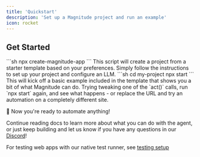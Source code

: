 ```yaml
---
title: 'Quickstart'
description: 'Set up a Magnitude project and run an example'
icon: rocket
---
```


## Get Started

<Steps>
  <Step title="Setup a new project">
    ```sh
    npx create-magnitude-app
    ```
    This script will create a project from a starter template based on your preferences. Simply follow the instructions to set up your project and configure an LLM.
  </Step>
  <Step title="Run the example">
    ```sh
    cd my-project
    npx start
    ```
    This will kick off a basic example included in the template that shows you a bit of what Magnitude can do.
  </Step>
  <Step title="Make some changes">
    Trying tweaking one of the `act()` calls, run `npx start` again, and see what happens - or replace the URL and try an automation on a completely different site.
  </Step>
</Steps>

🚀 Now you're ready to automate anything!

Continue reading docs to learn more about what you can do with the agent, or just keep building and let us know if you have any questions in our [Discord](https://discord.gg/VcdpMh9tTy)!

<Info>For testing web apps with our native test runner, see [testing setup](/testing/test-setup)</Info>
